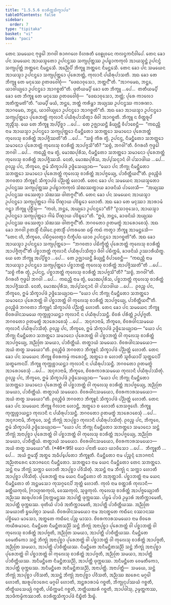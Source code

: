 ```yaml
---
title: "1.5.5.6 ᨧᩣᩁᩥᨲ᩠ᨲᩈᩥᨠ᩠ᨡᩣᨸᨴ"
tableOfContents: false
sidebar:
  order: 7
type: "tipitaka"
basket: "vi"
book: "paci"
---
```



<DynamicBreadcrumb />

<Division number="294" book="paci">

<Paragraph number="932" book="paci">
ᨲᩮᨶ ᩈᨾᨿᩮᨶ ᨻᩩᨴ᩠ᨵᩮᩤ ᨽᨣᩅᩤ ᩁᩣᨩᨣᩉᩮ ᩅᩥᩉᩁᨲᩥ ᩅᩮᩊᩩᩅᨶᩮ ᨠᩃᨶ᩠ᨴᨠᨶᩥᩅᩤᨸᩮ. ᨲᩮᨶ ᨡᩮᩣ ᨸᨶ ᩈᨾᨿᩮᨶ ᩋᩣᨿᩈ᩠ᨾᨲᩮᩣ ᩏᨸᨶᨶ᩠ᨴᩔ ᩈᨠ᩠ᨿᨸᩩᨲ᩠ᨲᩔ ᩏᨸᨭ᩠ᨮᩣᨠᨠᩩᩃᩴ ᩋᩣᨿᩈ᩠ᨾᨶ᩠ᨲᩴ ᩏᨸᨶᨶ᩠ᨴᩴ ᩈᨠ᩠ᨿᨸᩩᨲ᩠ᨲᩴ ᨽᨲ᩠ᨲᩮᨶ ᨶᩥᨾᨶ᩠ᨲᩮᩈᩥ. ᩋᨬ᩠ᨬᩮᨸᩥ ᨽᩥᨠ᩠ᨡᩪ ᨽᨲ᩠ᨲᩮᨶ ᨶᩥᨾᨶ᩠ᨲᩮᩈᩥ. ᨲᩮᨶ ᨡᩮᩣ ᨸᨶ ᩈᨾᨿᩮᨶ ᩋᩣᨿᩈ᩠ᨾᩣ ᩏᨸᨶᨶ᩠ᨴᩮᩣ ᩈᨠ᩠ᨿᨸᩩᨲ᩠ᨲᩮᩣ ᨸᩩᩁᩮᨽᨲ᩠ᨲᩴ, ᨠᩩᩃᩣᨶᩥ ᨸᨿᩥᩁᩩᨸᩣᩈᨲᩥ. ᩋᨳ ᨡᩮᩣ ᨲᩮ ᨽᩥᨠ᩠ᨡᩪ ᨲᩮ ᨾᨶᩩᩔᩮ ᩑᨲᨴᩅᩮᩤᨧᩩᩴ—  “ᨴᩮᨳᩣᩅᩩᩈᩮᩣ, ᨽᨲ᩠ᨲᨶ᩺”ᨲᩥ. “ᩋᩣᨣᨾᩮᨳ, ᨽᨶ᩠ᨲᩮ, ᨿᩣᩅᩤᨿ᩠ᨿᩮᩣ ᩏᨸᨶᨶ᩠ᨴᩮᩣ ᩋᩣᨣᨧ᩠ᨨᨲᩦ”ᨲᩥ. ᨴᩩᨲᩥᨿᨾ᩠ᨸᩥ ᨡᩮᩣ ᨲᩮ ᨽᩥᨠ᩠ᨡᩪ …ᨸᩮ…  ᨲᨲᩥᨿᨾ᩠ᨸᩥ ᨡᩮᩣ ᨲᩮ ᨽᩥᨠ᩠ᨡᩪ ᨲᩮ ᨾᨶᩩᩔᩮ ᩑᨲᨴᩅᩮᩤᨧᩩᩴ—  “ᨴᩮᨳᩣᩅᩩᩈᩮᩣ, ᨽᨲ᩠ᨲᩴ; ᨸᩩᩁᩮ ᨠᩣᩃᩮᩣ ᩋᨲᩥᨠ᩠ᨠᨾᨲᩦ”ᨲᩥ. “ᨿᨾ᩠ᨸᩥ ᨾᨿᩴ, ᨽᨶ᩠ᨲᩮ, ᨽᨲ᩠ᨲᩴ ᨠᩁᩥᨾ᩠ᩉᩣ ᩋᨿ᩠ᨿᩔ ᩏᨸᨶᨶ᩠ᨴᩔ ᨠᩣᩁᨱᩣ. ᩋᩣᨣᨾᩮᨳ, ᨽᨶ᩠ᨲᩮ, ᨿᩣᩅᩤᨿ᩠ᨿᩮᩣ ᩏᨸᨶᨶ᩠ᨴᩮᩣ ᩋᩣᨣᨧ᩠ᨨᨲᩦ”ᨲᩥ.
</Paragraph>

<Paragraph number="933" book="paci">
ᩋᨳ ᨡᩮᩣ ᩋᩣᨿᩈ᩠ᨾᩣ ᩏᨸᨶᨶ᩠ᨴᩮᩣ ᩈᨠ᩠ᨿᨸᩩᨲ᩠ᨲᩮᩣ ᨸᩩᩁᩮᨽᨲ᩠ᨲᩴ ᨠᩩᩃᩣᨶᩥ ᨸᨿᩥᩁᩩᨸᩣᩈᩥᨲ᩠ᩅᩣ ᨴᩥᩅᩤ ᩋᩣᨣᨧ᩠ᨨᨲᩥ. ᨽᩥᨠ᩠ᨡᩪ ᨶ ᨧᩥᨲ᩠ᨲᩁᩪᨸᩴ ᨽᩩᨬ᩠ᨩᩥᩴᩈᩩ. ᨿᩮ ᨲᩮ ᨽᩥᨠ᩠ᨡᩪ ᩋᨸ᩠ᨸᩥᨧ᩠ᨨᩣ …ᨸᩮ…  ᨲᩮ ᩏᨩ᩠ᨫᩣᨿᨶ᩠ᨲᩥ ᨡᩥᨿ᩠ᨿᨶ᩠ᨲᩥ ᩅᩥᨸᩣᨧᩮᨶ᩠ᨲᩥ—  “ᨠᨳᨬ᩠ᩉᩥ ᨶᩣᨾ ᩋᩣᨿᩈ᩠ᨾᩣ ᩏᨸᨶᨶ᩠ᨴᩮᩣ ᩈᨠ᩠ᨿᨸᩩᨲ᩠ᨲᩮᩣ ᨶᩥᨾᨶ᩠ᨲᩥᨲᩮᩣ ᩈᨽᨲ᩠ᨲᩮᩣ ᩈᨾᩣᨶᩮᩣ ᨸᩩᩁᩮᨽᨲ᩠ᨲᩴ ᨠᩩᩃᩮᩈᩩ ᨧᩣᩁᩥᨲ᩠ᨲᩴ ᩋᩣᨸᨩ᩠ᨩᩥᩔᨲᩦ”ᨲᩥ …ᨸᩮ…  “ᩈᨧ᩠ᨧᩴ ᨠᩥᩁ ᨲ᩠ᩅᩴ, ᩏᨸᨶᨶ᩠ᨴ, ᨶᩥᨾᨶ᩠ᨲᩥᨲᩮᩣ ᩈᨽᨲ᩠ᨲᩮᩣ ᩈᨾᩣᨶᩮᩣ ᨸᩩᩁᩮᨽᨲ᩠ᨲᩴ ᨠᩩᩃᩮᩈᩩ ᨧᩣᩁᩥᨲ᩠ᨲᩴ ᩋᩣᨸᨩ᩠ᨩᩈᩦ”ᨲᩥ? “ᩈᨧ᩠ᨧᩴ, ᨽᨣᩅᩤ”ᨲᩥ. ᩅᩥᨣᩁᩉᩥ ᨻᩩᨴ᩠ᨵᩮᩤ ᨽᨣᩅᩤ …ᨸᩮ…  ᨠᨳᨬ᩠ᩉᩥ ᨶᩣᨾ ᨲ᩠ᩅᩴ, ᨾᩮᩣᨥᨸᩩᩁᩥᩈ, ᨶᩥᨾᨶ᩠ᨲᩥᨲᩮᩣ ᩈᨽᨲ᩠ᨲᩮᩣ ᩈᨾᩣᨶᩮᩣ ᨸᩩᩁᩮᨽᨲ᩠ᨲᩴ ᨠᩩᩃᩮᩈᩩ ᨧᩣᩁᩥᨲ᩠ᨲᩴ ᩋᩣᨸᨩ᩠ᨩᩥᩔᩈᩥ. ᨶᩮᨲᩴ, ᨾᩮᩣᨥᨸᩩᩁᩥᩈ, ᩋᨸ᩠ᨸᩈᨶ᩠ᨶᩣᨶᩴ ᩅᩤ ᨸᩈᩣᨴᩤᨿ …ᨸᩮ…  ᩑᩅᨬ᩠ᨧ ᨸᨶ, ᨽᩥᨠ᩠ᨡᩅᩮ, ᩍᨾᩴ ᩈᩥᨠ᩠ᨡᩣᨸᨴᩴ ᩏᨴ᩠ᨴᩥᩈᩮᨿ᩠ᨿᩣᨳ—
</Paragraph>

<Paragraph number="934" book="paci">
<Emphasis>“ᨿᩮᩣ ᨸᨶ ᨽᩥᨠ᩠ᨡᩩ ᨶᩥᨾᨶ᩠ᨲᩥᨲᩮᩣ ᩈᨽᨲ᩠ᨲᩮᩣ ᩈᨾᩣᨶᩮᩣ ᨸᩩᩁᩮᨽᨲ᩠ᨲᩴ ᨠᩩᩃᩮᩈᩩ ᨧᩣᩁᩥᨲ᩠ᨲᩴ ᩋᩣᨸᨩ᩠ᨩᩮᨿ᩠ᨿ, ᨸᩣᨧᩥᨲ᩠ᨲᩥᨿᨶ᩺”</Emphasis>ᨲᩥ.
</Paragraph>

<Paragraph number="935" book="paci">
ᩑᩅᨬ᩠ᨧᩥᨴᩴ ᨽᨣᩅᨲᩣ ᨽᩥᨠ᩠ᨡᩪᨶᩴ ᩈᩥᨠ᩠ᨡᩣᨸᨴᩴ ᨸᨬ᩠ᨬᨲ᩠ᨲᩴ ᩉᩮᩣᨲᩥ.
</Paragraph>

</Division>
<Division number="295" book="paci">

<Paragraph number="936" book="paci">
ᨲᩮᨶ ᨡᩮᩣ ᨸᨶ ᩈᨾᨿᩮᨶ ᩋᩣᨿᩈ᩠ᨾᨲᩮᩣ ᩏᨸᨶᨶ᩠ᨴᩔ ᩈᨠ᩠ᨿᨸᩩᨲ᩠ᨲᩔ ᩏᨸᨭ᩠ᨮᩣᨠᨠᩩᩃᩴ ᩈᩴᨥᩔᨲ᩠ᨳᩣᨿ ᨡᩣᨴᨶᩦᨿᩴ ᨸᩣᩉᩮᩈᩥ—  “ᩋᨿ᩠ᨿᩔ ᩏᨸᨶᨶ᩠ᨴᩔ ᨴᩔᩮᨲ᩠ᩅᩣ ᩈᩴᨥᩔ ᨴᩤᨲᨻ᩠ᨻᨶ᩺”ᨲᩥ. ᨲᩮᨶ ᨡᩮᩣ ᨸᨶ ᩈᨾᨿᩮᨶ ᩋᩣᨿᩈ᩠ᨾᩣ ᩏᨸᨶᨶ᩠ᨴᩮᩣ ᩈᨠ᩠ᨿᨸᩩᨲ᩠ᨲᩮᩣ ᨣᩤᨾᩴ ᨸᩥᨱ᩠ᨯᩣᨿ ᨸᩅᩥᨭ᩠ᨮᩮᩣ ᩉᩮᩣᨲᩥ. ᩋᨳ ᨡᩮᩣ ᨲᩮ ᨾᨶᩩᩔᩣ ᩋᩣᩁᩣᨾᩴ ᨣᨶ᩠ᨲ᩠ᩅᩣ ᨽᩥᨠ᩠ᨡᩪ ᨸᩩᨧ᩠ᨨᩥᩴᩈᩩ—  “ᨠᩉᩴ, ᨽᨶ᩠ᨲᩮ, ᩋᨿ᩠ᨿᩮᩣ ᩏᨸᨶᨶ᩠ᨴᩮᩣ”ᨲᩥ? “ᩑᩈᩣᩅᩩᩈᩮᩣ, ᩋᩣᨿᩈ᩠ᨾᩣ ᩏᨸᨶᨶ᩠ᨴᩮᩣ ᩈᨠ᩠ᨿᨸᩩᨲ᩠ᨲᩮᩣ ᨣᩤᨾᩴ ᨸᩥᨱ᩠ᨯᩣᨿ ᨸᩅᩥᨭ᩠ᨮᩮᩣ”ᨲᩥ. “ᩍᨴᩴ, ᨽᨶ᩠ᨲᩮ, ᨡᩣᨴᨶᩦᨿᩴ ᩋᨿ᩠ᨿᩔ ᩏᨸᨶᨶ᩠ᨴᩔ ᨴᩔᩮᨲ᩠ᩅᩣ ᩈᩴᨥᩔ ᨴᩤᨲᨻ᩠ᨻᨶ᩺”ᨲᩥ. ᨽᨣᩅᨲᩮᩣ ᩑᨲᨾᨲ᩠ᨳᩴ ᩋᩣᩁᩮᩣᨧᩮᩈᩩᩴ. ᩋᨳ ᨡᩮᩣ ᨽᨣᩅᩤ ᩑᨲᩈ᩠ᨾᩥᩴ ᨶᩥᨴᩤᨶᩮ ᩑᨲᩈ᩠ᨾᩥᩴ ᨸᨠᩁᨱᩮ ᨵᨾ᩠ᨾᩥᩴ ᨠᨳᩴ ᨠᨲ᩠ᩅᩣ ᨽᩥᨠ᩠ᨡᩪ ᩋᩣᨾᨶ᩠ᨲᩮᩈᩥ—  “ᨲᩮᨶ ᩉᩥ, ᨽᩥᨠ᩠ᨡᩅᩮ, ᨸᨭᩥᨣ᩠ᨣᩉᩮᨲ᩠ᩅᩣ ᨶᩥᨠ᩠ᨡᩥᨸᨳ ᨿᩣᩅ ᩏᨸᨶᨶ᩠ᨴᩮᩣ ᩋᩣᨣᨧ᩠ᨨᨲᩦ”ᨲᩥ.
</Paragraph>

<Paragraph number="937" book="paci">
ᩋᨳ ᨡᩮᩣ ᩋᩣᨿᩈ᩠ᨾᩣ ᩏᨸᨶᨶ᩠ᨴᩮᩣ ᩈᨠ᩠ᨿᨸᩩᨲ᩠ᨲᩮᩣ—  “ᨽᨣᩅᨲᩣ ᨸᨭᩥᨠ᩠ᨡᩥᨲ᩠ᨲᩴ ᨸᩩᩁᩮᨽᨲ᩠ᨲᩴ ᨠᩩᩃᩮᩈᩩ ᨧᩣᩁᩥᨲ᩠ᨲᩴ ᩋᩣᨸᨩ᩠ᨩᩥᨲᩩᨶ᩺”ᨲᩥ ᨸᨧ᩠ᨨᩣᨽᨲ᩠ᨲᩴ ᨠᩩᩃᩣᨶᩥ ᨸᨿᩥᩁᩩᨸᩣᩈᩥᨲ᩠ᩅᩣ ᨴᩥᩅᩤ ᨸᨭᩥᨠ᩠ᨠᨾᩥ, ᨡᩣᨴᨶᩦᨿᩴ ᩏᩔᩣᩁᩥᨿᩥᨲ᩠ᨳ. ᨿᩮ ᨲᩮ ᨽᩥᨠ᩠ᨡᩪ ᩋᨸ᩠ᨸᩥᨧ᩠ᨨᩣ …ᨸᩮ…  ᨲᩮ ᩏᨩ᩠ᨫᩣᨿᨶ᩠ᨲᩥ ᨡᩥᨿ᩠ᨿᨶ᩠ᨲᩥ ᩅᩥᨸᩣᨧᩮᨶ᩠ᨲᩥ—  “ᨠᨳᨬ᩠ᩉᩥ ᨶᩣᨾ ᩋᩣᨿᩈ᩠ᨾᩣ ᩏᨸᨶᨶ᩠ᨴᩮᩣ ᩈᨠ᩠ᨿᨸᩩᨲ᩠ᨲᩮᩣ ᨸᨧ᩠ᨨᩣᨽᨲ᩠ᨲᩴ ᨠᩩᩃᩮᩈᩩ ᨧᩣᩁᩥᨲ᩠ᨲᩴ ᩋᩣᨸᨩ᩠ᨩᩥᩔᨲᩦ”ᨲᩥ …ᨸᩮ…  “ᩈᨧ᩠ᨧᩴ ᨠᩥᩁ ᨲ᩠ᩅᩴ, ᩏᨸᨶᨶ᩠ᨴ, ᨸᨧ᩠ᨨᩣᨽᨲ᩠ᨲᩴ ᨠᩩᩃᩮᩈᩩ ᨧᩣᩁᩥᨲ᩠ᨲᩴ ᩋᩣᨸᨩ᩠ᨩᩈᩦ”ᨲᩥ? “ᩈᨧ᩠ᨧᩴ, ᨽᨣᩅᩤ”ᨲᩥ. ᩅᩥᨣᩁᩉᩥ ᨻᩩᨴ᩠ᨵᩮᩤ ᨽᨣᩅᩤ …ᨸᩮ…  ᨠᨳᨬ᩠ᩉᩥ ᨶᩣᨾ ᨲ᩠ᩅᩴ, ᨾᩮᩣᨥᨸᩩᩁᩥᩈ, ᨸᨧ᩠ᨨᩣᨽᨲ᩠ᨲᩴ ᨠᩩᩃᩮᩈᩩ ᨧᩣᩁᩥᨲ᩠ᨲᩴ ᩋᩣᨸᨩ᩠ᨩᩥᩔᩈᩥ. ᨶᩮᨲᩴ, ᨾᩮᩣᨥᨸᩩᩁᩥᩈ, ᩋᨸ᩠ᨸᩈᨶ᩠ᨶᩣᨶᩴ ᩅᩤ ᨸᩈᩣᨴᩤᨿ …ᨸᩮ…  ᩑᩅᨬ᩠ᨧ ᨸᨶ, ᨽᩥᨠ᩠ᨡᩅᩮ, ᩍᨾᩴ ᩈᩥᨠ᩠ᨡᩣᨸᨴᩴ ᩏᨴ᩠ᨴᩥᩈᩮᨿ᩠ᨿᩣᨳ—
</Paragraph>

<Paragraph number="938" book="paci">
<Emphasis>“ᨿᩮᩣ ᨸᨶ ᨽᩥᨠ᩠ᨡᩩ ᨶᩥᨾᨶ᩠ᨲᩥᨲᩮᩣ ᩈᨽᨲ᩠ᨲᩮᩣ ᩈᨾᩣᨶᩮᩣ ᨸᩩᩁᩮᨽᨲ᩠ᨲᩴ ᩅᩤ ᨸᨧ᩠ᨨᩣᨽᨲ᩠ᨲᩴ ᩅᩤ ᨠᩩᩃᩮᩈᩩ ᨧᩣᩁᩥᨲ᩠ᨲᩴ ᩋᩣᨸᨩ᩠ᨩᩮᨿ᩠ᨿ, ᨸᩣᨧᩥᨲ᩠ᨲᩥᨿᨶ᩺”</Emphasis>ᨲᩥ.
</Paragraph>

<Paragraph number="939" book="paci">
ᩑᩅᨬ᩠ᨧᩥᨴᩴ ᨽᨣᩅᨲᩣ ᨽᩥᨠ᩠ᨡᩪᨶᩴ ᩈᩥᨠ᩠ᨡᩣᨸᨴᩴ ᨸᨬ᩠ᨬᨲ᩠ᨲᩴ ᩉᩮᩣᨲᩥ.
</Paragraph>

</Division>
<Division number="296" book="paci">

<Paragraph number="940" book="paci">
ᨲᩮᨶ ᨡᩮᩣ ᨸᨶ ᩈᨾᨿᩮᨶ ᨽᩥᨠ᩠ᨡᩪ ᨧᩦᩅᩁᨴᩤᨶᩈᨾᨿᩮ ᨠᩩᨠ᩠ᨠᩩᨧ᩠ᨧᩣᨿᨶ᩠ᨲᩣ ᨠᩩᩃᩣᨶᩥ ᨶ ᨸᨿᩥᩁᩩᨸᩣᩈᨶ᩠ᨲᩥ. ᨧᩦᩅᩁᩴ ᨸᩁᩥᨲ᩠ᨲᩴ ᩏᨸ᩠ᨸᨩ᩠ᨩᨲᩥ. ᨽᨣᩅᨲᩮᩣ ᩑᨲᨾᨲ᩠ᨳᩴ ᩋᩣᩁᩮᩣᨧᩮᩈᩩᩴ …ᨸᩮ…  ᩋᨶᩩᨩᩣᨶᩣᨾᩥ, ᨽᩥᨠ᩠ᨡᩅᩮ, ᨧᩦᩅᩁᨴᩤᨶᩈᨾᨿᩮ ᨠᩩᩃᩣᨶᩥ ᨸᨿᩥᩁᩩᨸᩣᩈᩥᨲᩩᩴ. ᩑᩅᨬ᩠ᨧ ᨸᨶ, ᨽᩥᨠ᩠ᨡᩅᩮ, ᩍᨾᩴ ᩈᩥᨠ᩠ᨡᩣᨸᨴᩴ ᩏᨴ᩠ᨴᩥᩈᩮᨿ᩠ᨿᩣᨳ—
</Paragraph>

<Paragraph number="941" book="paci">
<Emphasis>“ᨿᩮᩣ ᨸᨶ ᨽᩥᨠ᩠ᨡᩩ ᨶᩥᨾᨶ᩠ᨲᩥᨲᩮᩣ ᩈᨽᨲ᩠ᨲᩮᩣ ᩈᨾᩣᨶᩮᩣ ᨸᩩᩁᩮᨽᨲ᩠ᨲᩴ ᩅᩤ ᨸᨧ᩠ᨨᩣᨽᨲ᩠ᨲᩴ ᩅᩤ ᨠᩩᩃᩮᩈᩩ ᨧᩣᩁᩥᨲ᩠ᨲᩴ ᩋᩣᨸᨩ᩠ᨩᩮᨿ᩠ᨿ, ᩋᨬ᩠ᨬᨲᩕ ᩈᨾᨿᩣ, ᨸᩣᨧᩥᨲ᩠ᨲᩥᨿᩴ. ᨲᨲ᩠ᨳᩣᨿᩴ ᩈᨾᨿᩮᩣ. ᨧᩦᩅᩁᨴᩤᨶᩈᨾᨿᩮᩣ—  ᩋᨿᩴ ᨲᨲ᩠ᨳ ᩈᨾᨿᩮᩣ”</Emphasis>ᨲᩥ.
</Paragraph>

<Paragraph number="942" book="paci">
ᩑᩅᨬ᩠ᨧᩥᨴᩴ ᨽᨣᩅᨲᩣ ᨽᩥᨠ᩠ᨡᩪᨶᩴ ᩈᩥᨠ᩠ᨡᩣᨸᨴᩴ ᨸᨬ᩠ᨬᨲ᩠ᨲᩴ ᩉᩮᩣᨲᩥ.
</Paragraph>

</Division>
<Division number="297" book="paci">

<Paragraph number="943" book="paci">
ᨲᩮᨶ ᨡᩮᩣ ᨸᨶ ᩈᨾᨿᩮᨶ ᨽᩥᨠ᩠ᨡᩪ ᨧᩦᩅᩁᨠᨾ᩠ᨾᩴ ᨠᩁᩮᩣᨶ᩠ᨲᩥ, ᩋᨲ᩠ᨳᩮᩣ ᨧ ᩉᩮᩣᨲᩥ ᩈᩪᨧᩥᨿᩣᨸᩥ ᩈᩩᨲ᩠ᨲᩮᨶᨸᩥ ᩈᨲ᩠ᨳᨠᩮᨶᨸᩥ. ᨽᩥᨠ᩠ᨡᩪ ᨠᩩᨠ᩠ᨠᩩᨧ᩠ᨧᩣᨿᨶ᩠ᨲᩣ ᨠᩩᩃᩣᨶᩥ ᨶ ᨸᨿᩥᩁᩩᨸᩣᩈᨶ᩠ᨲᩥ. ᨽᨣᩅᨲᩮᩣ ᩑᨲᨾᨲ᩠ᨳᩴ ᩋᩣᩁᩮᩣᨧᩮᩈᩩᩴ …ᨸᩮ…  ᩋᨶᩩᨩᩣᨶᩣᨾᩥ, ᨽᩥᨠ᩠ᨡᩅᩮ, ᨧᩦᩅᩁᨠᩣᩁᩈᨾᨿᩮ ᨠᩩᩃᩣᨶᩥ ᨸᨿᩥᩁᩩᨸᩣᩈᩥᨲᩩᩴ. ᩑᩅᨬ᩠ᨧ ᨸᨶ, ᨽᩥᨠ᩠ᨡᩅᩮ, ᩍᨾᩴ ᩈᩥᨠ᩠ᨡᩣᨸᨴᩴ ᩏᨴ᩠ᨴᩥᩈᩮᨿ᩠ᨿᩣᨳ—
</Paragraph>

<Paragraph number="944" book="paci">
<Emphasis>“ᨿᩮᩣ ᨸᨶ ᨽᩥᨠ᩠ᨡᩩ ᨶᩥᨾᨶ᩠ᨲᩥᨲᩮᩣ ᩈᨽᨲ᩠ᨲᩮᩣ ᩈᨾᩣᨶᩮᩣ ᨸᩩᩁᩮᨽᨲ᩠ᨲᩴ ᩅᩤ ᨸᨧ᩠ᨨᩣᨽᨲ᩠ᨲᩴ ᩅᩤ ᨠᩩᩃᩮᩈᩩ ᨧᩣᩁᩥᨲ᩠ᨲᩴ ᩋᩣᨸᨩ᩠ᨩᩮᨿ᩠ᨿ, ᩋᨬ᩠ᨬᨲᩕ ᩈᨾᨿᩣ, ᨸᩣᨧᩥᨲ᩠ᨲᩥᨿᩴ</Emphasis>. <Emphasis>ᨲᨲ᩠ᨳᩣᨿᩴ ᩈᨾᨿᩮᩣ. ᨧᩦᩅᩁᨴᩤᨶᩈᨾᨿᩮᩣ, ᨧᩦᩅᩁᨠᩣᩁᩈᨾᨿᩮᩣ—  ᩋᨿᩴ ᨲᨲ᩠ᨳ ᩈᨾᨿᩮᩣ”</Emphasis>ᨲᩥ.
</Paragraph>

<Paragraph number="945" book="paci">
ᩑᩅᨬ᩠ᨧᩥᨴᩴ ᨽᨣᩅᨲᩣ ᨽᩥᨠ᩠ᨡᩪᨶᩴ ᩈᩥᨠ᩠ᨡᩣᨸᨴᩴ ᨸᨬ᩠ᨬᨲ᩠ᨲᩴ ᩉᩮᩣᨲᩥ.
</Paragraph>

</Division>
<Division number="298" book="paci">

<Paragraph number="946" book="paci">
ᨲᩮᨶ ᨡᩮᩣ ᨸᨶ ᩈᨾᨿᩮᨶ ᨽᩥᨠ᩠ᨡᩪ ᨣᩥᩃᩣᨶᩣ ᩉᩮᩣᨶ᩠ᨲᩥ, ᩋᨲ᩠ᨳᩮᩣ ᨧ ᩉᩮᩣᨲᩥ ᨽᩮᩈᨩ᩠ᨩᩮᩉᩥ. ᨽᩥᨠ᩠ᨡᩪ ᨠᩩᨠ᩠ᨠᩩᨧ᩠ᨧᩣᨿᨶ᩠ᨲᩣ ᨠᩩᩃᩣᨶᩥ ᨶ ᨸᨿᩥᩁᩩᨸᩣᩈᨶ᩠ᨲᩥ. ᨽᨣᩅᨲᩮᩣ ᩑᨲᨾᨲ᩠ᨳᩴ ᩋᩣᩁᩮᩣᨧᩮᩈᩩᩴ …ᨸᩮ…  ᩋᨶᩩᨩᩣᨶᩣᨾᩥ, ᨽᩥᨠ᩠ᨡᩅᩮ, ᩈᨶ᩠ᨲᩴ ᨽᩥᨠ᩠ᨡᩩᩴ ᩋᩣᨸᩩᨧ᩠ᨨᩣ ᨠᩩᩃᩣᨶᩥ ᨸᨿᩥᩁᩩᨸᩣᩈᩥᨲᩩᩴ. ᩑᩅᨬ᩠ᨧ ᨸᨶ, ᨽᩥᨠ᩠ᨡᩅᩮ, ᩍᨾᩴ ᩈᩥᨠ᩠ᨡᩣᨸᨴᩴ ᩏᨴ᩠ᨴᩥᩈᩮᨿ᩠ᨿᩣᨳ—
</Paragraph>

</Division>
<Division number="299" book="paci">

<Paragraph number="947" book="paci">
<Emphasis>“ᨿᩮᩣ ᨸᨶ ᨽᩥᨠ᩠ᨡᩩ ᨶᩥᨾᨶ᩠ᨲᩥᨲᩮᩣ ᩈᨽᨲ᩠ᨲᩮᩣ ᩈᨾᩣᨶᩮᩣ ᩈᨶ᩠ᨲᩴ ᨽᩥᨠ᩠ᨡᩩᩴ ᩋᨶᩣᨸᩩᨧ᩠ᨨᩣ ᨸᩩᩁᩮᨽᨲ᩠ᨲᩴ ᩅᩤ ᨸᨧ᩠ᨨᩣᨽᨲ᩠ᨲᩴ ᩅᩤ ᨠᩩᩃᩮᩈᩩ ᨧᩣᩁᩥᨲ᩠ᨲᩴ ᩋᩣᨸᨩ᩠ᨩᩮᨿ᩠ᨿ, ᩋᨬ᩠ᨬᨲᩕ ᩈᨾᨿᩣ, ᨸᩣᨧᩥᨲ᩠ᨲᩥᨿᩴ. ᨲᨲ᩠ᨳᩣᨿᩴ ᩈᨾᨿᩮᩣ. ᨧᩦᩅᩁᨴᩤᨶᩈᨾᨿᩮᩣ, ᨧᩦᩅᩁᨠᩣᩁᩈᨾᨿᩮᩣ—  ᩋᨿᩴ ᨲᨲ᩠ᨳ ᩈᨾᨿᩮᩣ”</Emphasis>ᨲᩥ. (*46*:<Emphasis>95</Emphasis>)
</Paragraph>

</Division>
<Division number="300" book="paci">

<Paragraph number="948" book="paci">
<Emphasis>ᨿᩮᩣ ᨸᨶᩣ</Emphasis>ᨲᩥ ᨿᩮᩣ ᨿᩣᨴᩥᩈᩮᩣ …ᨸᩮ…  <Emphasis>ᨽᩥᨠ᩠ᨡᩪ</Emphasis>ᨲᩥ …ᨸᩮ…  ᩋᨿᩴ ᩍᨾᩈ᩠ᨾᩥᩴ ᩋᨲ᩠ᨳᩮ ᩋᨵᩥᨸ᩠ᨸᩮᨲᩮᩣ ᨽᩥᨠ᩠ᨡᩪᨲᩥ.
</Paragraph>

<Paragraph number="949" book="paci">
<Emphasis>ᨶᩥᨾᨶ᩠ᨲᩥᨲᩮᩣ</Emphasis> ᨶᩣᨾ ᨸᨬ᩠ᨧᨶ᩠ᨶᩴ ᨽᩮᩣᨩᨶᩣᨶᩴ ᩋᨬ᩠ᨬᨲᩁᩮᨶ ᨽᩮᩣᨩᨶᩮᨶ ᨶᩥᨾᨶ᩠ᨲᩥᨲᩮᩣ.
</Paragraph>

<Paragraph number="950" book="paci">
<Emphasis>ᩈᨽᨲ᩠ᨲᩮᩣ</Emphasis> ᨶᩣᨾ ᨿᩮᨶ ᨶᩥᨾᨶ᩠ᨲᩥᨲᩮᩣ ᨲᩮᨶ ᩈᨽᨲ᩠ᨲᩮᩣ.
</Paragraph>

<Paragraph number="951" book="paci">
<Emphasis>ᩈᨶ᩠ᨲᩴ</Emphasis> ᨶᩣᨾ ᨽᩥᨠ᩠ᨡᩩᩴ ᩈᨠ᩠ᨠᩣ ᩉᩮᩣᨲᩥ ᩋᩣᨸᩩᨧ᩠ᨨᩣ ᨸᩅᩥᩈᩥᨲᩩᩴ.
</Paragraph>

<Paragraph number="952" book="paci">
<Emphasis>ᩋᩈᨶ᩠ᨲᩴ</Emphasis> ᨶᩣᨾ ᨽᩥᨠ᩠ᨡᩩᩴ ᨶ ᩈᨠ᩠ᨠᩣ ᩉᩮᩣᨲᩥ ᩋᩣᨸᩩᨧ᩠ᨨᩣ ᨸᩅᩥᩈᩥᨲᩩᩴ.
</Paragraph>

<Paragraph number="953" book="paci">
<Emphasis>ᨸᩩᩁᩮᨽᨲ᩠ᨲᩴ</Emphasis> ᨶᩣᨾ ᨿᩮᨶ ᨶᩥᨾᨶ᩠ᨲᩥᨲᩮᩣ ᨲᩴ ᩋᨽᩩᨲ᩠ᨲᩣᩅᩦ.
</Paragraph>

<Paragraph number="954" book="paci">
<Emphasis>ᨸᨧ᩠ᨨᩣᨽᨲ᩠ᨲᩴ</Emphasis> ᨶᩣᨾ ᨿᩮᨶ ᨶᩥᨾᨶ᩠ᨲᩥᨲᩮᩣ ᨲᩴ ᩋᨶ᩠ᨲᨾᩈᩮᩣ ᨠᩩᩈᨣ᩠ᨣᩮᨶᨸᩥ ᨽᩩᨲ᩠ᨲᩴ ᩉᩮᩣᨲᩥ.
</Paragraph>

<Paragraph number="955" book="paci">
<Emphasis>ᨠᩩᩃᩴ</Emphasis> ᨶᩣᨾ ᨧᨲ᩠ᨲᩣᩁᩥ ᨠᩩᩃᩣᨶᩥ—  ᨡᨲ᩠ᨲᩥᨿᨠᩩᩃᩴ, ᨻᩕᩣᩉ᩠ᨾᨱᨠᩩᩃᩴ, ᩅᩮᩔᨠᩩᩃᩴ, ᩈᩩᨴ᩠ᨴᨠᩩᩃᩴ.
</Paragraph>

<Paragraph number="956" book="paci">
<Emphasis>ᨠᩩᩃᩮᩈᩩ ᨧᩣᩁᩥᨲ᩠ᨲᩴ ᩋᩣᨸᨩ᩠ᨩᩮᨿ᩠ᨿᩣ</Emphasis>ᨲᩥ ᩋᨬ᩠ᨬᩔ ᨥᩁᩪᨸᨧᩣᩁᩴ ᩒᨠ᩠ᨠᨾᨶ᩠ᨲᩔ ᩋᩣᨸᨲ᩠ᨲᩥ ᨴᩩᨠ᩠ᨠᨭᩔ. ᨸᨮᨾᩴ ᨸᩣᨴᩴ ᩏᨾ᩠ᨾᩣᩁᩴ ᩋᨲᩥᨠ᩠ᨠᩣᨾᩮᨲᩥ, ᩋᩣᨸᨲ᩠ᨲᩥ ᨴᩩᨠ᩠ᨠᨭᩔ. ᨴᩩᨲᩥᨿᩴ ᨸᩣᨴᩴ ᩋᨲᩥᨠ᩠ᨠᩣᨾᩮᨲᩥ, ᩋᩣᨸᨲ᩠ᨲᩥ ᨸᩣᨧᩥᨲ᩠ᨲᩥᨿᩔ.
</Paragraph>

<Paragraph number="957" book="paci">
<Emphasis>ᩋᨬ᩠ᨬᨲᩕ ᩈᨾᨿᩣ</Emphasis>ᨲᩥ ᨮᨸᩮᨲ᩠ᩅᩣ ᩈᨾᨿᩴ.
</Paragraph>

<Paragraph number="958" book="paci">
<Emphasis>ᨧᩦᩅᩁᨴᩤᨶᩈᨾᨿᩮᩣ</Emphasis> ᨶᩣᨾ ᩋᨶᨲ᩠ᨳᨲᩮ ᨠᨳᩥᨶᩮ ᩅᩔᩣᨶᩔ ᨸᨧ᩠ᨨᩥᨾᩮᩣ ᨾᩣᩈᩮᩣ, ᩋᨲ᩠ᨳᨲᩮ ᨠᨳᩥᨶᩮ ᨸᨬ᩠ᨧ ᨾᩣᩈᩣ.
</Paragraph>

<Paragraph number="959" book="paci">
<Emphasis>ᨧᩦᩅᩁᨠᩣᩁᩈᨾᨿᩮᩣ</Emphasis> ᨶᩣᨾ ᨧᩦᩅᩁᩮ ᨠᨿᩥᩁᨾᩣᨶᩮ.
</Paragraph>

</Division>
<Division number="301" book="paci">

<Paragraph number="960" book="paci">
ᨶᩥᨾᨶ᩠ᨲᩥᨲᩮ ᨶᩥᨾᨶ᩠ᨲᩥᨲᩈᨬ᩠ᨬᩦ ᩈᨶ᩠ᨲᩴ ᨽᩥᨠ᩠ᨡᩩᩴ ᩋᨶᩣᨸᩩᨧ᩠ᨨᩣ ᨸᩩᩁᩮᨽᨲ᩠ᨲᩴ ᩅᩤ ᨸᨧ᩠ᨨᩣᨽᨲ᩠ᨲᩴ ᩅᩤ ᨠᩩᩃᩮᩈᩩ ᨧᩣᩁᩥᨲ᩠ᨲᩴ ᩋᩣᨸᨩ᩠ᨩᨲᩥ, ᩋᨬ᩠ᨬᨲᩕ ᩈᨾᨿᩣ, ᩋᩣᨸᨲ᩠ᨲᩥ ᨸᩣᨧᩥᨲ᩠ᨲᩥᨿᩔ. ᨶᩥᨾᨶ᩠ᨲᩥᨲᩮ ᩅᩮᨾᨲᩥᨠᩮᩣ ᩈᨶ᩠ᨲᩴ ᨽᩥᨠ᩠ᨡᩩᩴ ᩋᨶᩣᨸᩩᨧ᩠ᨨᩣ ᨸᩩᩁᩮᨽᨲ᩠ᨲᩴ ᩅᩤ ᨸᨧ᩠ᨨᩣᨽᨲ᩠ᨲᩴ ᩅᩤ ᨠᩩᩃᩮᩈᩩ ᨧᩣᩁᩥᨲ᩠ᨲᩴ ᩋᩣᨸᨩ᩠ᨩᨲᩥ, ᩋᨬ᩠ᨬᨲᩕ ᩈᨾᨿᩣ, ᩋᩣᨸᨲ᩠ᨲᩥ ᨸᩣᨧᩥᨲ᩠ᨲᩥᨿᩔ. ᨶᩥᨾᨶ᩠ᨲᩥᨲᩮ ᩋᨶᩥᨾᨶ᩠ᨲᩥᨲᩈᨬ᩠ᨬᩦ ᩈᨶ᩠ᨲᩴ ᨽᩥᨠ᩠ᨡᩩᩴ ᩋᨶᩣᨸᩩᨧ᩠ᨨᩣ ᨸᩩᩁᩮᨽᨲ᩠ᨲᩴ ᩅᩤ ᨸᨧ᩠ᨨᩣᨽᨲ᩠ᨲᩴ ᩅᩤ ᨠᩩᩃᩮᩈᩩ ᨧᩣᩁᩥᨲ᩠ᨲᩴ ᩋᩣᨸᨩ᩠ᨩᨲᩥ, ᩋᨬ᩠ᨬᨲᩕ ᩈᨾᨿᩣ, ᩋᩣᨸᨲ᩠ᨲᩥ ᨸᩣᨧᩥᨲ᩠ᨲᩥᨿᩔ.
</Paragraph>

<Paragraph number="961" book="paci">
ᩋᨶᩥᨾᨶ᩠ᨲᩥᨲᩮ ᨶᩥᨾᨶ᩠ᨲᩥᨲᩈᨬ᩠ᨬᩦ, ᩋᩣᨸᨲ᩠ᨲᩥ ᨴᩩᨠ᩠ᨠᨭᩔ. ᩋᨶᩥᨾᨶ᩠ᨲᩥᨲᩮ ᩅᩮᨾᨲᩥᨠᩮᩣ, ᩋᩣᨸᨲ᩠ᨲᩥ ᨴᩩᨠ᩠ᨠᨭᩔ. ᩋᨶᩥᨾᨶ᩠ᨲᩥᨲᩮ ᩋᨶᩥᨾᨶ᩠ᨲᩥᨲᩈᨬ᩠ᨬᩦ, ᩋᨶᩣᨸᨲ᩠ᨲᩥ.
</Paragraph>

</Division>
<Division number="302" book="paci">

<Paragraph number="962" book="paci">
ᩋᨶᩣᨸᨲ᩠ᨲᩥ—  ᩈᨾᨿᩮ, ᩈᨶ᩠ᨲᩴ ᨽᩥᨠ᩠ᨡᩩᩴ ᩋᩣᨸᩩᨧ᩠ᨨᩣ ᨸᩅᩥᩈᨲᩥ, ᩋᩈᨶ᩠ᨲᩴ ᨽᩥᨠ᩠ᨡᩩᩴ ᩋᨶᩣᨸᩩᨧ᩠ᨨᩣ ᨸᩅᩥᩈᨲᩥ, ᩋᨬ᩠ᨬᩔ ᨥᩁᩮᨶ ᨾᨣ᩠ᨣᩮᩤ ᩉᩮᩣᨲᩥ, ᨥᩁᩪᨸᨧᩣᩁᩮᨶ ᨾᨣ᩠ᨣᩮᩤ ᩉᩮᩣᨲᩥ, ᩋᨶ᩠ᨲᩁᩣᩁᩣᨾᩴ ᨣᨧ᩠ᨨᨲᩥ, ᨽᩥᨠ᩠ᨡᩩᨶᩩᨸᩔᨿᩴ ᨣᨧ᩠ᨨᨲᩥ, ᨲᩥᨲ᩠ᨳᩥᨿᩈᩮᨿ᩠ᨿᩴ ᨣᨧ᩠ᨨᨲᩥ, ᨸᨭᩥᨠ᩠ᨠᨾᨶᩴ ᨣᨧ᩠ᨨᨲᩥ, ᨽᨲ᩠ᨲᩥᨿᨥᩁᩴ ᨣᨧ᩠ᨨᨲᩥ, ᩋᩣᨸᨴᩤᩈᩩ, ᩏᨾ᩠ᨾᨲ᩠ᨲᨠᩔ, ᩋᩣᨴᩥᨠᨾ᩠ᨾᩥᨠᩔᩣᨲᩥ.

</Paragraph>
</Division>

<Paragraph number="963" type="center" book="paci">
ᨧᩣᩁᩥᨲ᩠ᨲᩈᩥᨠ᩠ᨡᩣᨸᨴᩴ ᨶᩥᨭ᩠ᨮᩥᨲᩴ ᨨᨭ᩠ᨮᩴ.
</Paragraph>